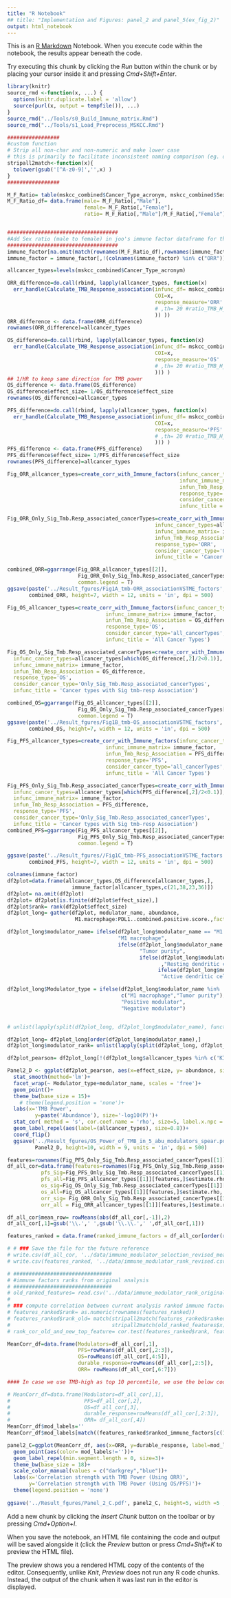 ```yaml
---
title: "R Notebook"
## title: "Implementation and Figures: panel_2 and panel_5(ex_fig_2)"
output: html_notebook
---
```


This is an [R Markdown](http://rmarkdown.rstudio.com) Notebook. When you execute code within the notebook, the results appear beneath the code. 

Try executing this chunk by clicking the *Run* button within the chunk or by placing your cursor inside it and pressing *Cmd+Shift+Enter*. 

<!-- sourcing data and function file-->
```r
library(knitr)
source_rmd <-function(x, ...) {
  options(knitr.duplicate.label = 'allow')
  source(purl(x, output = tempfile()), ...)
}
source_rmd("../Tools/s0_Build_Immune_matrix.Rmd")
source_rmd("../Tools/s1_Load_Preprocess_MSKCC.Rmd")

#################
#custom function
# Strip all non-char and non-numeric and make lower case
# this is primarily to facilitate inconsistent naming comparison (eg. drugNames)
stripall2match<-function(x){
  tolower(gsub('[^A-z0-9]','',x) )
}
#################
```

<!--  Updated: Revised Figure 2 (Manuscript)-->
<!--Analysis: reviewer 2, comment 2- Checking the sex association with tmb power-->
<!--Analysis: reviewer 2- comment 9(ii) Removing the ORR from the Immune factor dataframe-->
```r
M_F_Ratio= table(mskcc_combined$Cancer_Type_acronym, mskcc_combined$Sex)
M_F_Ratio_df= data.frame(male= M_F_Ratio[,"Male"],
                         female= M_F_Ratio[,"Female"],
                         ratio= M_F_Ratio[,"Male"]/M_F_Ratio[,"Female"])


####################################
#Add Sex ratio (male to female) in joo's immune factor dataframe for the Analysis R7-->
####################################
immune_factor[na.omit(match(rownames(M_F_Ratio_df),rownames(immune_factor))),"sex"] = M_F_Ratio_df$ratio
immune_factor = immune_factor[,!(colnames(immune_factor) %in% c("ORR"))]
```


<!-- Run s0 and s1 to load and preprocess the data and functions required-->
<!-- Calculate Response difference btw tmb-high vs low group-->
<!--Update- comment the argument in case of original analysis, please check the function and comment mention in s1_Load_Preprocess_MSKCC.Rmd -->
```r
allcancer_types=levels(mskcc_combined$Cancer_Type_acronym)

ORR_difference=do.call(rbind, lapply(allcancer_types, function(x)
  err_handle(Calculate_TMB_Response_association(infunc_df= mskcc_combined,
                                                COI=x,
                                                response_measure='ORR'
                                                # ,th= 20 #ratio_TMB_H_vs_L*100
                                                )) ))
ORR_difference <- data.frame(ORR_difference)
rownames(ORR_difference)=allcancer_types

OS_difference=do.call(rbind, lapply(allcancer_types, function(x)
  err_handle(Calculate_TMB_Response_association(infunc_df= mskcc_combined,
                                                COI=x,
                                                response_measure='OS'
                                                # ,th= 20 #ratio_TMB_H_vs_L*100
                                                ))) )
## 1/HR to keep same direction for TMB power
OS_difference <- data.frame(OS_difference)
OS_difference$effect_size= 1/OS_difference$effect_size
rownames(OS_difference)=allcancer_types

PFS_difference=do.call(rbind, lapply(allcancer_types, function(x)
  err_handle(Calculate_TMB_Response_association(infunc_df= mskcc_combined,
                                                COI=x,
                                                response_measure='PFS'
                                                # ,th= 20 #ratio_TMB_H_vs_L*100
                                                ))) )
PFS_difference <- data.frame(PFS_difference)
PFS_difference$effect_size= 1/PFS_difference$effect_size
rownames(PFS_difference)=allcancer_types
```

<!-- Figure 2B and extended_figure 2C-->
<!-- Immune determinants of tmb-response association Part 1: ORR-->
```r
Fig_ORR_allcancer_types=create_corr_with_Immune_factors(infunc_cancer_types=allcancer_types,
                                                        infunc_immune_matrix= immune_factor, #### set immune_factor for original analyis
                                                        infun_Tmb_Resp_Association = ORR_difference,
                                                        response_type='ORR',
                                                        consider_cancer_type='all_cancerTypes',
                                                        infunc_title = 'All Cancer Types')

Fig_ORR_Only_Sig_Tmb.Resp_associated_cancerTypes=create_corr_with_Immune_factors(
                                                infunc_cancer_types=allcancer_types[which(ORR_difference[,2]/2<0.1)],
                                                infunc_immune_matrix= immune_factor,
                                                infun_Tmb_Resp_Association = ORR_difference,
                                                response_type='ORR',
                                                consider_cancer_type='Only_Sig_Tmb.Resp_associated_cancerTypes',
                                                infunc_title = 'Cancer types with Sig Power of TMB')

combined_ORR=ggarrange(Fig_ORR_allcancer_types[[2]], 
                       Fig_ORR_Only_Sig_Tmb.Resp_associated_cancerTypes[[2]], 
                       common.legend = T)
ggsave(paste('../Result_fgures/Fig1A_tmb-ORR_associationVSTME_factors','.pdf', sep ='' ),
       combined_ORR, height=7, width = 12, units = 'in', dpi = 500)

```
<!-- Figure 2A and extended_figure 2B-->
<!-- Immune determinants of tmb-response association Part 2: OS-->
```r
Fig_OS_allcancer_types=create_corr_with_Immune_factors(infunc_cancer_types=allcancer_types,
                                infunc_immune_matrix= immune_factor,
                                infun_Tmb_Resp_Association = OS_difference,
                                response_type='OS',
                                consider_cancer_type='all_cancerTypes',
                                infunc_title = 'All Cancer Types')

Fig_OS_Only_Sig_Tmb.Resp_associated_cancerTypes=create_corr_with_Immune_factors(
  infunc_cancer_types=allcancer_types[which(OS_difference[,2]/2<0.1)],
  infunc_immune_matrix= immune_factor,
  infun_Tmb_Resp_Association = OS_difference,
  response_type='OS',
  consider_cancer_type='Only_Sig_Tmb.Resp_associated_cancerTypes',
  infunc_title = 'Cancer types with Sig tmb-resp Association')

combined_OS=ggarrange(Fig_OS_allcancer_types[[2]], 
                       Fig_OS_Only_Sig_Tmb.Resp_associated_cancerTypes[[2]], 
                       common.legend = T)
ggsave(paste('../Result_fgures/Fig1B_tmb-OS_associationVSTME_factors','.pdf', sep ='' ),
       combined_OS, height=7, width = 12, units = 'in', dpi = 500)


```
<!-- extended_figure 2A-->
<!-- Immune determinants of tmb-response association Part 3: PFS-->
```r
Fig_PFS_allcancer_types=create_corr_with_Immune_factors(infunc_cancer_types=allcancer_types,
                                infunc_immune_matrix= immune_factor,
                                infun_Tmb_Resp_Association = PFS_difference,
                                response_type='PFS',
                                consider_cancer_type='all_cancerTypes',
                                infunc_title = 'All Cancer Types')

Fig_PFS_Only_Sig_Tmb.Resp_associated_cancerTypes=create_corr_with_Immune_factors(
  infunc_cancer_types=allcancer_types[which(PFS_difference[,2]/2<0.1)],
  infunc_immune_matrix= immune_factor,
  infun_Tmb_Resp_Association = PFS_difference,
  response_type='PFS',
  consider_cancer_type='Only_Sig_Tmb.Resp_associated_cancerTypes',
  infunc_title = 'Cancer types with Sig tmb-resp Association')
combined_PFS=ggarrange(Fig_PFS_allcancer_types[[2]], 
                       Fig_PFS_Only_Sig_Tmb.Resp_associated_cancerTypes[[2]], 
                       common.legend = T)

ggsave(paste('../Result_fgures//Fig1C_tmb-PFS_associationVSTME_factors', '.pdf', sep ='' ),
       combined_PFS, height=7, width = 12, units = 'in', dpi = 500)
```

<!-- Figure 2D (panel2)-->
```r
colnames(immune_factor)
df2plot=data.frame(allcancer_types,OS_difference[allcancer_types,],
                     immune_factor[allcancer_types,c(21,38,23,36)])
df2plot= na.omit(df2plot)
df2plot= df2plot[is.finite(df2plot$effect_size),]
df2plot$rank= rank(df2plot$effect_size)
df2plot_long= gather(df2plot, modulator_name, abundance,
                      M1.macrophage:PDL1..combined.positive.score.,factor_key = T )

df2plot_long$modulator_name= ifelse(df2plot_long$modulator_name == "M1.macrophage", 
                                    "M1 macrophage", 
                                    ifelse(df2plot_long$modulator_name == "Tumor.purity", 
                                           "Tumor purity",
                                           ifelse(df2plot_long$modulator_name == "Resting.dendritic.cells"
                                                  ,"Resting dendritic cells", 
                                                 ifelse(df2plot_long$modulator_name == "Active.dendritic.cells",
                                                  "Active dendritic cells", "PDL1 combined positive score"))))

df2plot_long$Modulator_type = ifelse(df2plot_long$modulator_name %in% 
                                     c("M1 macrophage","Tumor purity"), 
                                     "Positive modulator", 
                                     "Negative modulator")


# unlist(lapply(split(df2plot_long, df2plot_long$modulator_name), function(x) rank(x[,6])))

df2plot_long= df2plot_long[order(df2plot_long$modulator_name),]
df2plot_long$modulator_rank= unlist(lapply(split(df2plot_long, df2plot_long$modulator_name), function(x) rank(x[,6])))

df2plot_pearson= df2plot_long[!(df2plot_long$allcancer_types %in% c('KIRC')),]

Panel2_D <- ggplot(df2plot_pearson, aes(x=effect_size, y= abundance, size= -log(P, 10))) + 
  stat_smooth(method='lm')+
  facet_wrap(~ Modulator_type+modulator_name, scales = 'free')+
  geom_point()+
  theme_bw(base_size = 15)+
    # theme(legend.position = 'none')+
  labs(x='TMB Power',
         y=paste('Abundance'), size='-log10(P)')+
  stat_cor( method = 's', cor.coef.name = 'rho', size=5, label.x.npc = 'center', label.y.npc = 'center')+
  geom_label_repel(aes(label=(allcancer_types), size=0.8))+
  coord_flip()
  ggsave('../Result_fgures/OS_Power_of_TMB_in_5_abu_modulators_spear.pdf',
         Panel2_D, height=10, width = 9, units = 'in', dpi = 500)

```


<!--Update - Revision 1: Top Modulators when excluding the PAAD-->
```r
features=rownames(Fig_PFS_Only_Sig_Tmb.Resp_associated_cancerTypes[[1]])
df_all_cor=data.frame(features=rownames(Fig_PFS_Only_Sig_Tmb.Resp_associated_cancerTypes[[1]]),
           pfs_Sig=Fig_PFS_Only_Sig_Tmb.Resp_associated_cancerTypes[[1]][features,]$estimate.rho,
           pfs_all=Fig_PFS_allcancer_types[[1]][features,]$estimate.rho,
           os_sig=Fig_OS_Only_Sig_Tmb.Resp_associated_cancerTypes[[1]][features,]$estimate.rho,
           os_all=Fig_OS_allcancer_types[[1]][features,]$estimate.rho,
           orr_sig= Fig_ORR_Only_Sig_Tmb.Resp_associated_cancerTypes[[1]][features,]$estimate.rho,
           orr_all = Fig_ORR_allcancer_types[[1]][features,]$estimate.rho)

df_all_cor$mean_row= rowMeans(abs(df_all_cor[,-1]),2)
df_all_cor[,1]=gsub('\\.',' ',gsub('\\.\\.',' ',df_all_cor[,1]))

features_ranked = data.frame(ranked_immune_factors = df_all_cor[order(rowMeans(apply(abs(df_all_cor[,c(-1,-8)]), 2, rank)), decreasing = T),1])

# # ### Save the file for the future reference
# write.csv(df_all_cor, '../data/immune_modulator_selection_revised_mean.csv')
# write.csv(features_ranked, '../data/immune_modulator_rank_revised.csv')
```

<!--Addition code to compute correlation between the feature's Rank of old analysis vs feature's Rank of new analysis-->
```r
# ################################
# #immune factors ranks from original analysis
# ################################
# old_ranked_features= read.csv('../data/immune_modulator_rank_original.csv')
# 
# ### compute correlation between current analysis ranked immune factors and ranked_immune factor from original analysis
# features_ranked$rank= as.numeric(rownames(features_ranked))
# features_ranked$rank_old= match(stripall2match(features_ranked$ranked_immune_factors),
#                                 stripall2match(old_ranked_features$x))
# rank_cor_old_and_new_top_feature= cor.test(features_ranked$rank, features_ranked$rank_old, method = "spearman")
```


<!-- Figure 2C (Panel2)-->
<!--Key modulators- "M1 macrophage","Tumor purity", "Resting dendritic cell", "PDL1 (CPS)", if the top modulator is other than above four modulators, please assign the rank to make it highlighted. eg: (features_ranked[c(1,2,3,4,5,14,15,18)])-->
```r
MeanCorr_df=data.frame(Modulators=df_all_cor[,1],
                       PFS=rowMeans(df_all_cor[,2:3]),
                       OS=rowMeans(df_all_cor[,4:5]),
                       durable_response=rowMeans(df_all_cor[,2:5]),
                       ORR= rowMeans(df_all_cor[,6:7]))

#### In case we use TMB-high as top 10 percentile, we use the below code as the mean is derived by the corr bet Tmb power(significant cancer type) and immune factors.

# MeanCorr_df=data.frame(Modulators=df_all_cor[,1],
#                        PFS=df_all_cor[,2],
#                        OS=df_all_cor[,3],
#                        durable_response=rowMeans(df_all_cor[,2:3]),
#                        ORR= df_all_cor[,4])
MeanCorr_df$mod_labels=''
MeanCorr_df$mod_labels[match((features_ranked$ranked_immune_factors[c(1,2,3,6)]),MeanCorr_df$Modulators)]=(features_ranked$ranked_immune_factors[c(1,2,3,6)])

panel2_C=ggplot(MeanCorr_df, aes(x=ORR, y=durable_response, label=mod_labels))+
  geom_point(aes(color= mod_labels!=''))+
  geom_label_repel(min.segment.length = 0, size=3)+
  theme_bw(base_size = 18)+
  scale_color_manual(values = c("darkgrey","blue"))+
  labs(x='Correlation strength with TMB Power (Using ORR)',
       y='Correlation strength with TMB Power (Using OS/PFS)')+
  theme(legend.position = 'none')
  
ggsave('../Result_fgures/Panel_2_C.pdf', panel2_C, height=5, width =5 , units = 'in', dpi = 500)
```





Add a new chunk by clicking the *Insert Chunk* button on the toolbar or by pressing *Cmd+Option+I*.

When you save the notebook, an HTML file containing the code and output will be saved alongside it (click the *Preview* button or press *Cmd+Shift+K* to preview the HTML file). 

The preview shows you a rendered HTML copy of the contents of the editor. Consequently, unlike *Knit*, *Preview* does not run any R code chunks. Instead, the output of the chunk when it was last run in the editor is displayed.

